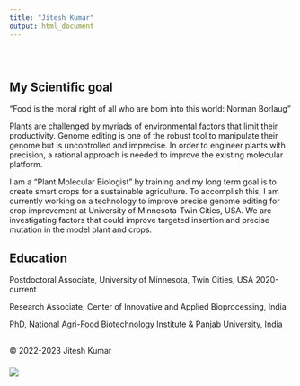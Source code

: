 ```yaml
---
title: "Jitesh Kumar"
output: html_document
---
```


<style type="text/css">
.title {
  display: none;
}

#getting-started img {
  margin-right: 10px;
}

</style>

<div class="row" style="padding-top: 30px;">
<div class="col-sm-6">
# My Scientific goal

"Food is the moral right of all who are born into this world: Norman Borlaug"




Plants are challenged by myriads of environmental factors that limit their productivity.
Genome editing is one of the robust tool to manipulate their genome but is uncontrolled and imprecise.
In order to engineer plants with precision, a rational approach is needed to improve the existing molecular platform.


I am a "Plant Molecular Biologist" by training and my long term goal is to create smart crops 
for a sustainable agriculture. To accomplish this, I am currently working on a technology to improve 
precise genome editing for crop improvement at University of Minnesota-Twin Cities, USA. We are investigating factors that could improve targeted insertion and precise mutation in the model plant and crops.





###









## Education
                
  Postdoctoral Associate, University of Minnesota, Twin Cities, USA 2020-current 

  Research Associate, Center of Innovative and Applied Bioprocessing, India 

  PhD, National Agri-Food Biotechnology Institute & Panjab University, India













##
© 2022-2023 Jitesh Kumar
</div>
<div class="col-sm-6">

### [](https://twitter.com/kumar2501)

<a href = " ">
![](images/Smart_crop.png)
</a>
</div>
